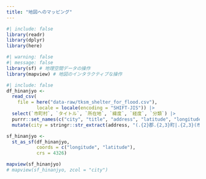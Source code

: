 ```yaml
---
title: "地図へのマッピング"
---
```


```r
#| include: false
library(readr)
library(dplyr)
library(here)
```


```r
#| warning: false
#| message: false
library(sf) # 地理空間データの操作
library(mapview) # 地図のインタラクティブな操作
```

```r
#| include: false
df_hinanjyo <- 
  read_csv(
    file = here("data-raw/tksm_shelter_for_flood.csv"),
           locale = locale(encoding = "SHIFT-JIS")) |> 
  select(`市町村`, `タイトル`, `所在地`, `緯度`, `経度`, `分類`) |> 
  purrr::set_names(c("city", "title", "address", "latitude", "longitude", "type")) |> 
  mutate(city = stringr::str_extract(address, "(.{2}郡.{2,3}町|.{2,3}(市|町|村))"))
```


```r
sf_hinanjyo <- 
  st_as_sf(df_hinanjyo,
           coords = c("longitude", "latitude"),
           crs = 4326)
```

```r
mapview(sf_hinanjyo)
# mapview(sf_hinanjyo, zcol = "city")
```


